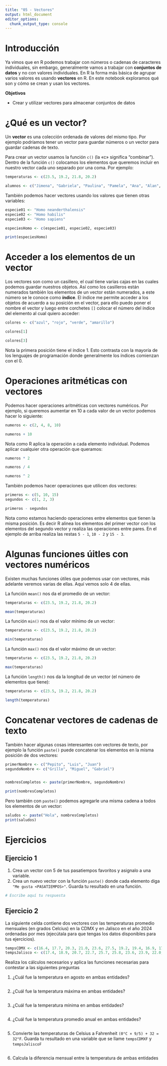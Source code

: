 ```yaml
---
title: "05 - Vectores"
output: html_document
editor_options: 
  chunk_output_type: console
---
```


# Introducción

Ya vimos que en R podemos trabajar con números o cadenas de caracteres individuales, sin embargo, generalmente vamos a trabajar con **conjuntos de datos** y no con valores individuales. En R la forma más básica de agrupar varios valores es usando **vectores** en R. En este notebook exploramos qué son y cómo se crean y usan los vectores. 

**Objetivos**

- Crear y utilizar vectores para almacenar conjuntos de datos

# ¿Qué es un vector?

Un **vector** es una colección ordenada de valores del mismo tipo. Por ejemplo podríamos tener un vector para guardar números o un vector para guardar cadenas de texto.

Para crear un vector usamos la función `c()` (la «c» significa "combinar"). Dentro de la función `c()` colocamos los elementos que queremos incluir en nuestro vector cada uno separado por una coma. Por ejemplo:

```r
temperaturas <- c(23.5, 19.2, 21.8, 20.2)

alumnos <- c("Jimena", "Gabriela", "Paulina", "Pamela", "Ana", "Alan", "Regina", "Linda")
```

También podemos hacer vectores usando los valores que tienen otras variables:

```r
especie01 <- "Homo neanderthalensis"
especie02 <- "Homo habilis"
especie03 <- "Homo sapiens"

especiesHomo <- c(especie01, especie02, especie03)

print(especiesHomo)

```


# Acceder a los elementos de un vector

Los vectores son como un casillero, el cual tiene varias cajas en las cuales podemos guardar nuestros objetos. Así como los casilleros están numerados también los elementos de un vector están numerados, a este número se le conoce como **índice**. El índice me permite acceder a los objetos de acuerdo a su posición en el vector, para ello puedo poner el nombre el vector y luego entre corchetes `[]` colocar el número del índice del elemento al cual quiero acceder:

```r

colores <- c("azul", "rojo", "verde", "amarillo")

colores[1]

colores[3]

```

Nota la primera posición tiene el índice 1. Esto contrasta con la mayoría de los lenguajes de programación donde generalmente los índices comienzan con el 0.

# Operaciones aritméticas con vectores

Podemos hacer operaciones aritméticas con vectores numéricos. Por ejemplo, si queremos aumentar en 10 a cada valor de un vector podemos hacer lo siguiente:

```r
numeros <- c(2, 4, 8, 10)

numeros + 10

```

Nota como R aplica la operación a cada elemento individual. Podemos aplicar cualquier otra operación que queramos:

```r
numeros * 2

numeros / 4

numeros ^ 2
```

También podemos hacer operaciones que utilicen dos vectores:

```r
primeros <- c(5, 10, 15)
segundos <- c(1, 2, 3)

primeros - segundos

```

Nota como estamos haciendo operaciones entre elementos que tienen la misma posición. Es decir R alinea los elementos del primer vector con los elementos del segundo vector y realiza las operaciones entre pares. En el ejemplo de arriba realiza las restas `5 - 1`, `10 - 2` y `15 - 3`.


# Algunas funciones úitles con vectores numéricos

Existen muchas funciones útiles que podemos usar con vectores, más adelante veremos varias de ellas. Aquí vemos solo 4 de ellas.

La función `mean()` nos da el promedio de un vector:

```r
temperaturas <- c(23.5, 19.2, 21.8, 20.2)

mean(temperaturas)
```

La función `min()` nos da el valor mínimo de un vector:

```r
temperaturas <- c(23.5, 19.2, 21.8, 20.2)

min(temperaturas)
```

La función `max()` nos da el valor máximo de un vector:

```r
temperaturas <- c(23.5, 19.2, 21.8, 20.2)

max(temperaturas)
```

La función `length()` nos da la longitud de un vector (el número de elementos que tiene):

```r
temperaturas <- c(23.5, 19.2, 21.8, 20.2)

length(temperaturas)
```


# Concatenar vectores de cadenas de texto

También hacer algunas cosas interesantes con vectores de texto, por ejemplo la función `paste()` puede concatenar los elementos en la misma posición de dos vectores:

```r

primerNombre <- c("Pepito", "Luis", "Juan")
segundoNombre <- c("Grillo", "Miguel", "Gabriel")


nombresCompletos <- paste(primerNombre, segundoNombre)

print(nombresCompletos)

```

Pero también con `paste()` podemos agregarle una misma cadena a todos los elementos de un vector:

```r
saludos <- paste("Hola", nombresCompletos)
print(saludos)
```

# Ejercicios 

## Ejercicio 1

1. Crea un vector con 5 de tus pasatiempos favoritos y asignalo a una variable.
2. Crea un nuevo vector con la función `paste()` donde cada elemento diga `"Me gusta <PASATIEMPOS>"`. Guarda tu resultado en una función.

```r
# Escribe aquí tu respuesta


```

## Ejercicio 2 

La siguiente celda contiene dos vectores con las temperaturas promedio mensuales (en grados Celcius) en la CDMX y en Jalisco en el año 2024 ordenadas por mes (ejecútala para que tengas los datos disponibles para tus ejercicios). 

```r
tempsCDMX <- c(16.4, 17.7, 20.3, 21.0, 23.6, 27.5, 19.2, 19.4, 16.9, 17.4, 15.5, 19.5)
tempsJalisco <- c(17.4, 18.9, 20.7, 22.7, 25.7, 25.8, 23.6, 23.9, 22.0, 21.3, 19.3, 22.1)
```

Realiza los cálculos necesarios y aplica las funciones necesarias para contestar a las siguientes preguntas


1. ¿Cuál fue la temperatura en agosto en ambas entidades?

```r



```

2. ¿Cuál fue la temperatura máxima en ambas entidades?

```r



```

3. ¿Cuál fue la temperatura mínima en ambas entidades?

```r



```

4. ¿Cuál fue la temperatura promedio anual en ambas entidades?

```r



```

5. Convierte las temperaturas de Celsius a Fahrenheit `(0°C × 9/5) + 32 = 32°F`. Guarda tu resultado en una variable que se llame `tempsCDMXF` y `tempsJaliscoF`

```r



```

6. Calcula la diferencia mensual entre la temperatura de ambas entidades

```r



```
